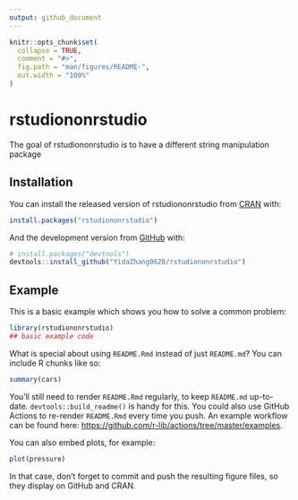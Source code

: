 ```yaml
---
output: github_document
---
```


<!-- README.md is generated from README.Rmd. Please edit that file -->

```r
knitr::opts_chunk$set(
  collapse = TRUE,
  comment = "#>",
  fig.path = "man/figures/README-",
  out.width = "100%"
)
```

# rstudiononrstudio

<!-- badges: start -->
<!-- badges: end -->

The goal of rstudiononrstudio is to have a different string manipulation package 

## Installation

You can install the released version of rstudiononrstudio from [CRAN](https://CRAN.R-project.org) with:

``` r
install.packages("rstudiononrstudio")
```

And the development version from [GitHub](https://github.com/) with:

``` r
# install.packages("devtools")
devtools::install_github("YidaZhang0628/rstudiononrstudio")
```
## Example

This is a basic example which shows you how to solve a common problem:

```r
library(rstudiononrstudio)
## basic example code
```

What is special about using `README.Rmd` instead of just `README.md`? You can include R chunks like so:

```r
summary(cars)
```

You'll still need to render `README.Rmd` regularly, to keep `README.md` up-to-date. `devtools::build_readme()` is handy for this. You could also use GitHub Actions to re-render `README.Rmd` every time you push. An example workflow can be found here: <https://github.com/r-lib/actions/tree/master/examples>.

You can also embed plots, for example:

```r
plot(pressure)
```

In that case, don't forget to commit and push the resulting figure files, so they display on GitHub and CRAN.
